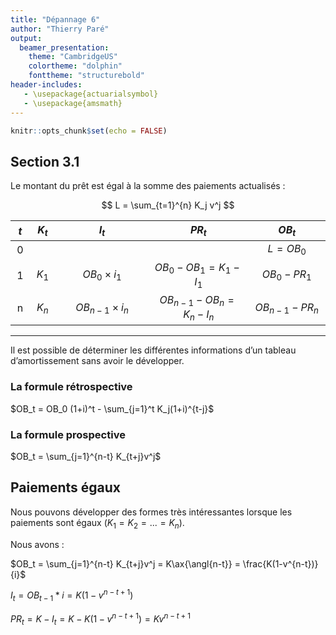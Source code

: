 ```yaml
---
title: "Dépannage 6"
author: "Thierry Paré"
output:
  beamer_presentation:
    theme: "CambridgeUS"
    colortheme: "dolphin"
    fonttheme: "structurebold"
header-includes:
   - \usepackage{actuarialsymbol}
   - \usepackage{amsmath}
---
```


```r
knitr::opts_chunk$set(echo = FALSE)
```

## Section 3.1 

Le montant du prêt est égal à la somme des paiements actualisés :

$$
L = \sum_{t=1}^{n} K_j v^j
$$

| $t$ | $K_t$ |         $I_t$         |          $PR_t$         |       $OB_t$      |
|:---:|:-----:|:---------------------:|:-----------------------:|:-----------------:|
|  0  |       |                       |                         |      $L=OB_0$     |
|  1  | $K_1$ |   $OB_0 \times i_1$   |   $OB_0-OB_1=K_1-I_1$   |    $OB_0-PR_1$    |
|  n  | $K_n$ | $OB_{n-1} \times i_n$ | $OB_{n-1}-OB_n=K_n-I_n$ | $OB_{n-1}-PR_{n}$ |

---

Il est possible de déterminer les différentes informations d'un tableau d'amortissement sans avoir le développer. 

### La formule rétrospective

$OB_t = OB_0 (1+i)^t - \sum_{j=1}^t K_j(1+i)^{t-j}$

### La formule prospective

$OB_t = \sum_{j=1}^{n-t} K_{t+j}v^j$

## Paiements égaux

Nous pouvons développer des formes très intéressantes lorsque les paiements sont égaux ($K_1=K_2=...=K_n$).

Nous avons :

$OB_t = \sum_{j=1}^{n-t} K_{t+j}v^j = K\ax{\angl{n-t}} = \frac{K(1-v^{n-t})}{i}$

$I_t = OB_{t-1} * i = K(1-v^{n-t+1})$

$PR_t = K-I_t = K - K(1-v^{n-t+1}) = Kv^{n-t+1}$



